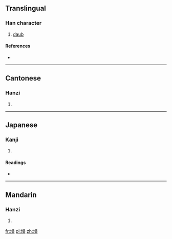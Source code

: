 ==Translingual==

===Han character===
{{Han char|rn=32|rad=土|as=09|sn=12|four=4612<sub>7</sub>|canj=土日心女 (GAPV)}}

# [[daub]]

====References====
* {{Han ref|kx=0233.250|dkj=05264|dj=0471.020|hdz=10463.030|uh=5828|ud=22568|bh=D8A5|bd=55461}}

----

==Cantonese==

===Hanzi===
{{yue-hanzi|jyut=[[aat3]], [[ngaat3]], [[ngoi2]], [[oi2]]|y=aat3, ngaat3, ngoi2, oi2}}

# {{defn|lang=yue|sort=土09}}

----

==Japanese==

===Kanji===
{{ja-kanji|grade=|rs=土09}}

# {{defn|lang=ja|sort=土09}}

====Readings====
* {{ja-readings|on=[[げつ]] (getsu), [[げち]] (gechi), [[あつ]] (atsu), [[あち]] (achi), [[あい]] (ai)|kun=[[るせき]] (ruseki), [[ほこり]] (hokori)}}

----

==Mandarin==

===Hanzi===
{{cmn-hanzi|pin=[[yè]] ([[ye4]]), [[è]] ([[e4]])|wg=yeh<sup>4</sup>, o<sup>4</sup>}}

# {{defn|lang=cmn|sort=土09}}

[[fr:堨]]
[[pl:堨]]
[[zh:堨]]